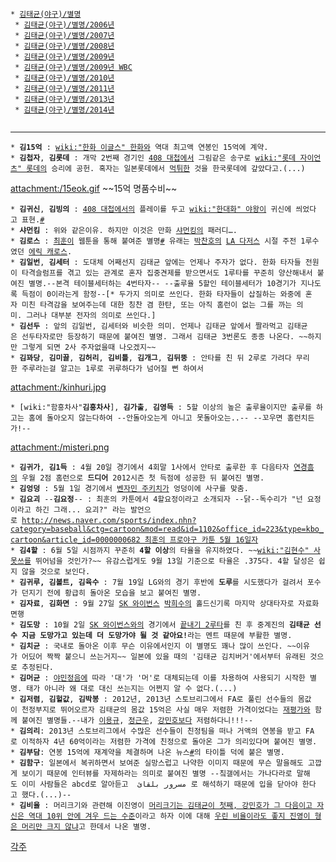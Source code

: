 * [[김태균(야구)/별명]]
  * [[김태균(야구)/별명/2006년]]
  * [[김태균(야구)/별명/2007년]]
  * [[김태균(야구)/별명/2008년]]
  * [[김태균(야구)/별명/2009년]]
  * [[김태균(야구)/별명/2009년 WBC]]
  * [[김태균(야구)/별명/2010년]]
  * [[김태균(야구)/별명/2011년]]
  * [[김태균(야구)/별명/2013년]]
  * [[김태균(야구)/별명/2014년]]
  
----

 * '''김15억''' : [[wiki:"한화 이글스" 한화]]와 역대 최고액 연봉인 15억에 계약.
 * '''김첩자''', '''김롯데''' : 개막 2번째 경기인 [[408 대첩]]에서 그림같은 송구로 [[wiki:"롯데 자이언츠" 롯데]]의 승리에 공헌. 혹자는 일본롯데에서 [[먹튀]]한 것을 한국롯데에 갚았다고.(...)
attachment:/15eok.gif
~~15억 명품수비~~
 * '''김귀신''', '''김빙의''' : [[408 대첩]]에서의 플레이를 두고 [[wiki:"한대화" 야왕]]이 귀신에 씌었다고 표현.[http://news.naver.com/sports/index.nhn?category=baseball&ctg=news&mod=read&office_id=109&article_id=0002331104 #]
 * '''샤먼킴''' : 위와 같은이유. 하지만 이것은 만화 [[샤먼킹]]의 패러디….
 * '''김로스''' : [[최훈]]이 웹툰을 통해 붙여준 별명[http://news.naver.com/sports/index.nhn?category=baseball&ctg=cartoon&mod=read&id=1065&office_id=223&type=kbo_cartoon&article_id=0000000654 #] 유래는 [[박찬호]]의 [[LA 다저스]] 시절 주전 1루수였던 [[에릭 캐로스]].
 * '''김일번''', '''김세터''' : 도대체 어째선지 김태균 앞에는 언제나 주자가 없다. 한화 타자들 전원이 타격슬럼프를 겪고 있는 관계로 혼자 집중견제를 받으면서도 1루타를 꾸준히 양산해내서 붙여진 별명.--본격 테이블세터하는 4번타자-- --출루율 5할인 테이블세터가 10경기가 지나도록 득점이 0이라는게 함정--[* 두가지 의미로 쓰인다. 한화 타자들이 삽질하는 와중에 혼자 미친 타격감을 보여주는데 대한 칭찬 겸 한탄, 또는 아직 홈런이 없는 그를 까는 의미. 그러나 대부분 전자의 의미로 쓰인다.]
 * '''김선두''' : 앞의 김일번, 김세터와 비슷한 의미. 언제나 김태균 앞에서 짤라먹고 김태균은 선두타자로만 등장하기 때문에 붙여진 별명. 그래서 김태균 3번론도 종종 나온다. ~~하지만 그렇게 되면 2사 주자없을때 나오겠지~~
 * '''김꽈당''', '''김미끌''', '''김허리''', '''김비틀''', '''김개그''', '''김뒤뚱''' : 안타를 친 뒤 2루로 가려다 무리한 주루라는걸 알고는 1루로 귀루하다가 넘어질 뻔 하여서

attachment:/kinhuri.jpg

 * [wiki:"함흥차사"'''김흥차사'''], '''김가출''', '''김영득''' : 5할 이상의 높은 출루율이지만 출루를 하고는 홈에 돌아오지 않는다하여 --안돌아오는게 아니고 못돌아오는..-- --꼬우면 홈런치든가!--

attachment:/misteri.png

 * '''김귀가''', '''김1득''' : 4월 20일 경기에서 4회말 1사에서 안타로 출루한 후 다음타자 [[연경흠]]의 우월 2점 홈런으로 '''드디어''' 2012시즌 첫 득점에 성공한 뒤 붙여진 별명.
 * '''김엉덩''' : 5월 1일 경기에서 [[벤자민 주키치]]가 엉덩이에 사구를 맞춤.
 * '''김요괴''' --'''김요정'''-- : 최훈의 카툰에서 4할요정이라고 소개되자 --닭--독수리가 "넌 요정이라고 하긴 그래... 요괴?" 라는 발언으로 [[http://news.naver.com/sports/index.nhn?category=baseball&ctg=cartoon&mod=read&id=1102&office_id=223&type=kbo_cartoon&article_id=0000000682 최훈의 프로야구 카툰 5월 16일자]]
 * '''김4할''' : 6월 5일 시점까지 꾸준히 '''4할 이상'''의 타율을 유지하였다. ~~[[wiki:"김현수" 사못쓰]]를 뛰어넘을 것인가?~~ 유감스럽게도 9월 13일 기준으로 타율은 .375다. 4할 달성은 쉽지 않을 것으로 보인다.
 * '''김귀루, 김볼트, 김육수''' : 7월 19일 LG와의 경기 후반에 '''도루'''를 시도했다가 걸려서 포수가 던지기 전에 황급히 돌아온 모습을 보고 붙여진 별명.
 * '''김자료''', '''김화면''' : 9월 27일 [[SK 와이번스]] [[박희수]]의 홀드신기록 마지막 상대타자로 자료화면행
 * '''김도망''' : 10월 2일 [[SK 와이번스]]와의 경기에서 [http://sportstv.afreeca.com/kbo/highlight.php?board=vod&c_id=kbo_highlight&b_no=21795&control=view&szFrom=naver 끝내기 2루타]를 친 후 중계진의 '''김태균 선수 지금 도망가고 있는데 더 도망가야 될 것 같아요!'''라는 멘트 때문에 부활한 별명.
 * '''김치균''' : 국내로 돌아온 이후 무슨 이유에서인지 이 별명도 꽤나 많이 쓰인다. ~~이유가 어딨어 짝짝 붙으니 쓰는거지~~ 일본에 있을 때의 '김태균 김치버거'에서부터 유래된 것으로 추정된다.
 * '''김머균''' : [[야민정음]]에 따라 '대'가 '머'로 대체되는데 이를 차용하여 사용되기 시작한 별명. 태가 아니라 왜 대로 대신 쓰는지는 어쩐지 알 수 없다.(...)
 * '''김저렴''', '''김헐값''', '''김박봉''' : 2012년, 2013년 스토브리그에서 FA로 풀린 선수들의 몸값이 천정부지로 뛰어오르자 김태균의 몸값 15억은 사실 매우 저렴한 가격이었다는 [[재평가]]와 함께 붙여진 별명들.--내가 [[이용규]], [[정근우]], [[강민호]]보다 저렴하다니!!!--
 * '''김의리''': 2013년 스토브리그에서 수많은 선수들이 친정팀을 떠나 거액의 연봉을 받고 FA로 이적하자 4년 60억이라는 저렴한 가격에 친정으로 돌아온 그가 의리있다며 붙여진 별명.
 * '''김부담''': 연봉 15억에 재계약을 체결하며 나온 뉴스[http://sports.news.naver.com/sports/index.nhn?category=baseball&ctg=news&mod=read&office_id=076&article_id=0002290061 #]의 타이틀 덕에 붙은 별명.
 * '''김함구''': 일본에서 복귀하면서 보여준 실망스럽고 나약한 이미지 때문에 무슨 말을해도 고깝게 보이기 때문에 인터뷰를 자제하라는 의미로 붙여진 별명 --칰갤에서는 가나다라로 말해도 이미 사람들은 abcd로 알아듣고  مسرور بلقائ 로 해석하기 때문에 입을 닫아야 한다고 했다.(...)--
 * '''김비율''' : 머리크기와 관련해 이진영이 [http://sports.news.naver.com/sports/index.nhn?category=kbo&ctg=news&mod=read&office_id=382&article_id=0000063653 머리크기는 김태균이 첫째, 강민호가 그 다음이고 자신은 역대 10위 안에 겨우 드는 수준]이라고 하자 이에 대해 [http://sports.news.naver.com/sports/index.nhn?category=kbo&ctg=news&mod=read&office_id=410&article_id=0000020451 우린 비율이라도 좋지 진영이 형은 머리만 크지 않냐]고 한데서 나온 별명.


[[각주]]
